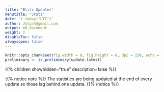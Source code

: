 ```yaml
---
title: "Blitz Updates" 
menutitle: "Stats"
date: `r today("UTC")`
author: Jylpah@gmail.com
output: md_document
weight: 2
disableToc: false
alwaysopen: false
---
```

```r
knitr::opts_chunk$set(fig.width = 8, fig.height = 6, dpi = 150, echo = FALSE, dev = "svglite", fig.ext = "svgz")
preliminary <- is_preliminary(update.latest)
```

{{% children showhidden="true" description=false %}} 

{{% notice note %}}
The statistics are being updated at the end of every update so those lag behind one update. 
{{% /notice %}}


